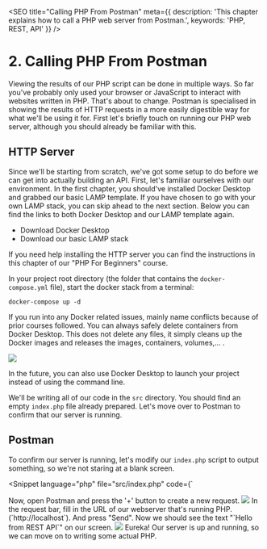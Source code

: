 
<SEO
  title="Calling PHP From Postman"
  meta={{
    description: 'This chapter explains how to call a PHP web server from Postman.',
    keywords: 'PHP, REST, API'
  }}
/>

# 2. Calling PHP From Postman

Viewing the results of our PHP script can be done in multiple ways.
So far you've probably only used your browser or JavaScript to interact with websites written in PHP.
That's about to change. Postman is specialised in showing the results of HTTP requests in a more easily digestible way for what we'll be using it for.
First let's briefly touch on running our PHP web server, although you should already be familiar with this.

## HTTP Server

Since we'll be starting from scratch, we've got some setup to do before we can get into actually building an API.
First, let's familiar ourselves with our environment. In the first chapter, you should've installed Docker Desktop
and grabbed our basic LAMP template. If you have chosen to go with your own LAMP stack, you can skip ahead to the next section.
Below you can find the links to both Docker Desktop and our LAMP template again.

* <Link href="https://www.docker.com/products/docker-desktop/">Download Docker Desktop</Link>
* <Link href="https://github.com/jannes-io/php-course-docker">Download our basic LAMP stack</Link>

If you need help installing the HTTP server you can find the instructions in <Link href="/courses/php-beginners/01-what-is-php">this chapter</Link> of our "PHP For Beginners" course.

In your project root directory (the folder that contains the `docker-compose.yml` file), start the docker stack from a terminal:
```
docker-compose up -d
```

If you run into any Docker related issues, mainly name conflicts because of prior courses followed. You can always safely delete containers from Docker Desktop.
This does not delete any files, it simply cleans up the Docker images and releases the images, containers, volumes,... .

<img src="/img/php-rest-api/02-docker-remove.png" />

In the future, you can also use Docker Desktop to launch your project instead of using the command line.

We'll be writing all of our code in the `src` directory. You should find an empty `index.php` file already prepared.
Let's move over to Postman to confirm that our server is running.

## Postman

To confirm our server is running, let's modify our `index.php` script to output something, so we're not staring at a blank screen.

<Snippet language="php" file="src/index.php" code={`
<?php
echo 'Hello from REST API';
`} />

Now, open Postman and press the '+' button to create a new request.

<img src="/img/php-rest-api/02-postman.png" />

In the request bar, fill in the URL of our webserver that's running PHP. (`http://localhost`).

And press "Send". Now we should see the text "`Hello from REST API`" on our screen.

<img src="/img/php-rest-api/02-postman-hello.png" />

Eureka! Our server is up and running, so we can move on to writing some actual PHP.

<ChapterNavigator prev="/courses/php-rest-api/01-what-is-rest" next="/courses/php-rest-api/03-autoloading" />
